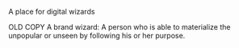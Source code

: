 A place for digital wizards


OLD COPY
A brand wizard: A person who is able to materialize the unpopular or unseen by following his or her purpose.